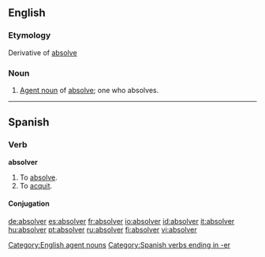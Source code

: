 ==English==

===Etymology===
Derivative of [[absolve]]

===Noun===
{{en-noun}}

# [[agent noun|Agent noun]] of [[absolve]]; one who absolves.

[[Category:English agent nouns]]

----

==Spanish==
===Verb===
'''absolver'''

# To [[absolve]].
# To [[acquit]].

====Conjugation====
{{es-conj-er (o-ue)|abs|lv|absuelto}}

[[Category:Spanish verbs ending in -er]]

[[de:absolver]]
[[es:absolver]]
[[fr:absolver]]
[[io:absolver]]
[[id:absolver]]
[[it:absolver]]
[[hu:absolver]]
[[pt:absolver]]
[[ru:absolver]]
[[fi:absolver]]
[[vi:absolver]]